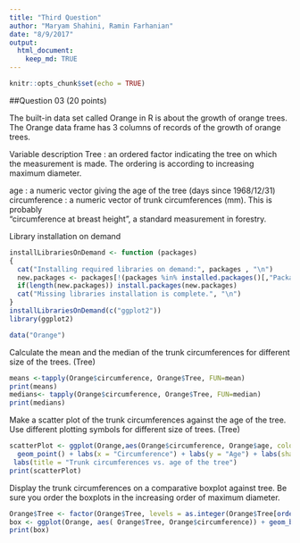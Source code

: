 ```yaml
---
title: "Third Question"
author: "Maryam Shahini, Ramin Farhanian"
date: "8/9/2017"
output: 
  html_document:
    keep_md: TRUE
---
```


```r
knitr::opts_chunk$set(echo = TRUE)
```

##Question 03 (20 points)

The built-in data set called Orange in R is about the growth of orange trees. The Orange data frame has 3 columns of records of the growth of orange trees.

Variable description
Tree : an ordered factor indicating the tree on which the measurement is made. The ordering 
            is according to increasing maximum diameter.

age :  a numeric vector giving the age of the tree (days since 1968/12/31)
circumference :  a numeric vector of trunk circumferences (mm). This is probably   
                           “circumference at breast height”, a standard measurement in forestry.

Library installation on demand
```r
installLibrariesOnDemand <- function (packages)
{
  cat("Installing required libraries on demand:", packages , "\n")
  new.packages <- packages[!(packages %in% installed.packages()[,"Package"])]
  if(length(new.packages)) install.packages(new.packages)
  cat("Missing libraries installation is complete.", "\n")
}
installLibrariesOnDemand(c("ggplot2"))
library(ggplot2)

data("Orange")
```

Calculate the mean and the median of the trunk circumferences for different size of the trees. (Tree)

```r
means <-tapply(Orange$circumference, Orange$Tree, FUN=mean)
print(means)
medians<- tapply(Orange$circumference, Orange$Tree, FUN=median)
print(medians)
```

Make a scatter plot of the trunk circumferences against the age of the tree. Use different plotting symbols for different size of trees. (Tree)

```r
scatterPlot <- ggplot(Orange,aes(Orange$circumference, Orange$age, color= Orange$Tree, shape= Orange$Tree)) + 
  geom_point() + labs(x = "Circumference") + labs(y = "Age") + labs(shape = "Tree Group")  + labs(color = "Tree Group") +
 labs(title = "Trunk circumferences vs. age of the tree")
print(scatterPlot)
```

Display the trunk circumferences on a comparative boxplot against tree. Be sure you order the boxplots in the increasing order of maximum diameter.

```r
Orange$Tree <- factor(Orange$Tree, levels = as.integer(Orange$Tree[order(Orange$Tree)]))
box <- ggplot(Orange, aes( Orange$Tree, Orange$circumference)) + geom_boxplot() + labs(y = "Circumference") + labs(x = "Tree Group")
print(box)
```